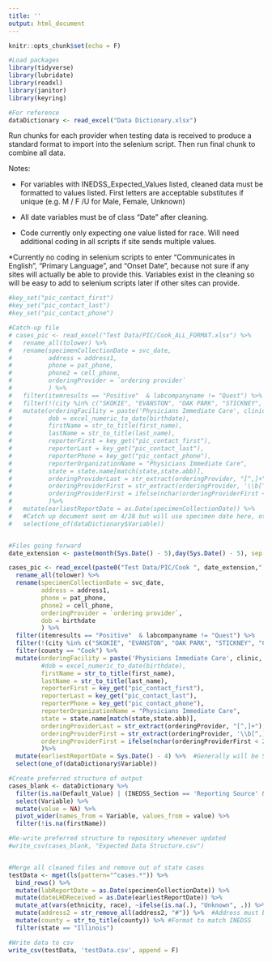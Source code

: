 ```yaml
---
title: ''
output: html_document
---
```


```r
knitr::opts_chunk$set(echo = F)

#Load packages
library(tidyverse)
library(lubridate)
library(readxl)
library(janitor)
library(keyring)

#For reference
dataDictionary <- read_excel("Data Dictionary.xlsx")

```

Run chunks for each provider when testing data is received to produce a standard format to import into the selenium script. Then run final chunk to combine all data.

Notes: 

* For variables with INEDSS_Expected_Values listed, cleaned data must be formatted to values listed. First letters are acceptable substitutes if unique (e.g. M / F /U for Male, Female, Unknown) 

* All date variables must be of class "Date" after cleaning.

* Code currently only expecting one value listed for race. Will need additional coding in all scripts if site sends multiple values.

*Currently no coding in selenium scripts to enter "Communicates in English", "Primary Language", and "Onset Date", because not sure if any sites will actually be able to provide this. Variables exist in the cleaning so will be easy to add to selenium scripts later if other sites can provide.



```r

#key_set("pic_contact_first")
#key_set("pic_contact_last")
#key_set("pic_contact_phone")

#Catch-up file
# cases_pic <- read_excel("Test Data/PIC/Cook_ALL_FORMAT.xlsx") %>%
#   rename_all(tolower) %>%
#   rename(specimenCollectionDate = svc_date,
#          address = address1,
#          phone = pat_phone,
#          phone2 = cell_phone,
#          orderingProvider = `ordering provider`
#          ) %>%
#   filter(itemresults == "Positive"  & labcompanyname != "Quest") %>%  
#   filter(!(city %in% c("SKOKIE", "EVANSTON", "OAK PARK", "STICKNEY", "CHICAGO"))) %>%
#   mutate(orderingFacility = paste('Physicians Immediate Care', clinic, sep = "-"),
#          dob = excel_numeric_to_date(birthdate),
#          firstName = str_to_title(first_name),
#          lastName = str_to_title(last_name),
#          reporterFirst = key_get("pic_contact_first"),
#          reporterLast = key_get("pic_contact_last"),
#          reporterPhone = key_get("pic_contact_phone"),
#          reporterOrganizationName = "Physicians Immediate Care",
#          state = state.name[match(state,state.abb)],
#          orderingProviderLast = str_extract(orderingProvider, "[^,]+"),
#          orderingProviderFirst = str_extract(orderingProvider, '\\b[^,]+$'),
#          orderingProviderFirst = ifelse(nchar(orderingProviderFirst < 2), NA, orderingProviderFirst)
#          )%>%
#   mutate(earliestReportDate = as.Date(specimenCollectionDate)) %>%  
#   #Catch up document sent on 4/28 but will use specimen date here, otherwise will create a misleading false peak in our epicurve
#   select(one_of(dataDictionary$Variable))


#Files going forward
date_extension <- paste(month(Sys.Date() - 5),day(Sys.Date() - 5), sep = ".")

cases_pic <- read_excel(paste0("Test Data/PIC/Cook ", date_extension,".xlsx")) %>%
  rename_all(tolower) %>%
  rename(specimenCollectionDate = svc_date,
         address = address1,
         phone = pat_phone,
         phone2 = cell_phone,
         orderingProvider = `ordering provider`,
         dob = birthdate
         ) %>%
  filter(itemresults == "Positive"  & labcompanyname != "Quest") %>%  
  filter(!(city %in% c("SKOKIE", "EVANSTON", "OAK PARK", "STICKNEY", "CHICAGO"))) %>%
  filter(county == "Cook") %>%
  mutate(orderingFacility = paste('Physicians Immediate Care', clinic, sep = "-"),
         #dob = excel_numeric_to_date(birthdate),
         firstName = str_to_title(first_name),
         lastName = str_to_title(last_name),
         reporterFirst = key_get("pic_contact_first"),
         reporterLast = key_get("pic_contact_last"),
         reporterPhone = key_get("pic_contact_phone"),
         reporterOrganizationName = "Physicians Immediate Care",
         state = state.name[match(state,state.abb)],
         orderingProviderLast = str_extract(orderingProvider, "[^,]+"),
         orderingProviderFirst = str_extract(orderingProvider, '\\b[^,]+$'),
         orderingProviderFirst = ifelse(nchar(orderingProviderFirst < 2), NA, orderingProviderFirst)
         )%>%
  mutate(earliestReportDate = Sys.Date() - 4) %>%  #Generally will be Sys.Date but set manually to email date if not running same day 
  select(one_of(dataDictionary$Variable))


```

```r

#Create preferred structure of output
cases_blank <- dataDictionary %>%
  filter(is.na(Default_Value) | (INEDSS_Section == 'Reporting Source' & Variable != "reporterComment")) %>%
  select(Variable) %>%
  mutate(value = NA) %>%
  pivot_wider(names_from = Variable, values_from = value) %>%
  filter(!is.na(firstName))

#Re-write preferred structure to repository whenever updated
#write_csv(cases_blank, "Expected Data Structure.csv")


#Merge all cleaned files and remove out of state cases
testData <- mget(ls(pattern="^cases.*")) %>%   
  bind_rows() %>%
  mutate(labReportDate = as.Date(specimenCollectionDate)) %>%
  mutate(dateLHDReceived = as.Date(earliestReportDate)) %>%
  mutate_at(vars(ethnicity, race), ~ifelse(is.na(.), "Unknown", .)) %>%
  mutate(address2 = str_remove_all(address2, "#")) %>%  #Address must be alphanumeric
  mutate(county = str_to_title(county)) %>% #Format to match INEDSS
  filter(state == "Illinois")

#Write data to csv
write_csv(testData, 'testData.csv', append = F)

```


